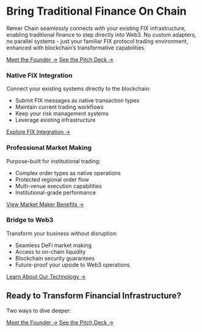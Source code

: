 # Bring Traditional Finance On Chain

Rømer Chain seamlessly connects with your existing FIX infrastructure, enabling traditional finance to step directly into Web3. No custom adapters, no parallel systems - just your familiar FIX protocol trading environment, enhanced with blockchain's transformative capabilities.

[Meet the Founder →](https://t.me/hariseldon23){.cta-button}
[See the Pitch Deck →](./content/pitch/index.qmd){.cta-button}

<div class="feature-grid">
<div class="feature-card feature-card">
### Native FIX Integration
Connect your existing systems directly to the blockchain:

- Submit FIX messages as native transaction types
- Maintain current trading workflows
- Keep your risk management systems
- Leverage existing infrastructure 

[Explore FIX Integration →](./content/technical/fix.qmd){.card-cta-button}
</div>

<div class="feature-card feature-card">
### Professional Market Making
Purpose-built for institutional trading:

- Complex order types as native operations
- Protected regional order flow
- Multi-venue execution capabilities
- Institutional-grade performance

[View Market Maker Benefits →](./content/market-makers/index.qmd){.card-cta-button}
</div>

<div class="feature-card feature-card">
### Bridge to Web3
Transform your business without disruption:

- Seamless DeFi market making
- Access to on-chain liquidity
- Blockchain security guarantees
- Future-proof your upside to Web3 operations

[Learn About Our Technology →](./content/technical/index.qmd){.card-cta-button}
</div>
</div>

## Ready to Transform Financial Infrastructure?

Two ways to dive deeper:

[Meet the Founder →](https://t.me/hariseldon23){.cta-button}
[See the Pitch Deck →](./content/pitch/index.qmd){.cta-button}
